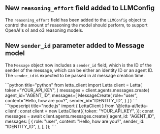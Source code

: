 ## New `reasoning_effort` field added to LLMConfig

The `reasoning_effort` field has been added to the `LLMConfig` object to control the amount of reasoning the model should perform, to support OpenAI's o1 and o3 reasoning models.

## New `sender_id` parameter added to Message model

The `Message` object now includes a `sender_id` field, which is the ID of the sender of the message, which can be either an identity ID or an agent ID. The `sender_id` is expected to be passed in at message creation time.

<CodeBlocks>
```python title="python"
from letta_client import Letta
client = Letta(
    token="YOUR_API_KEY",
)
messages = client.agents.messages.create(
    agent_id="AGENT_ID",
    messages=[
        MessageCreate(
            role="user",
            content="Hello, how are you?",
            sender_id="IDENTITY_ID",
        )
    ]
)
```
```typescript title="node.js"
import { LettaClient } from '@letta-ai/letta-client';
const client = new LettaClient({
  token: "YOUR_API_KEY",
});
const messages = await client.agents.messages.create({
  agent_id: "AGENT_ID",
  messages: [
    {
      role: "user",
      content: "Hello, how are you?",
      sender_id: "IDENTITY_ID",
    },
  ],
});
```
</CodeBlocks>
